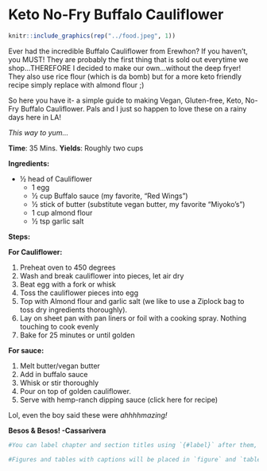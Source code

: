 # Keto No-Fry Buffalo Cauliflower {#intro}

```r
knitr::include_graphics(rep("../food.jpeg", 1))

```


Ever had the incredible Buffalo Cauliflower from Erewhon? If you haven’t, you MUST! They are probably the first thing that is sold out everytime we shop...THEREFORE I decided to make our own...without the deep fryer! They also use rice flour (which is da bomb) but for a more keto friendly recipe simply replace with almond flour ;)

So here you have it- a simple guide to making Vegan, Gluten-free, Keto, No-Fry Buffalo Cauliflower. Pals and I just so happen to love these on a rainy days here in LA! 

_This way to yum…_

__**Time**__: 35 Mins. __**Yields**__: Roughly two cups

__**Ingredients:**__

* ½ head of Cauliflower
  * 1 egg
  * ½ cup Buffalo sauce (my favorite, “Red Wings”) 
  * ½ stick of butter (substitute vegan butter, my favorite “Miyoko's”)
  * 1 cup almond flour 
  * ½ tsp garlic salt

__**Steps:**__

__For Cauliflower:__

  1. Preheat oven to 450 degrees
  2. Wash and break cauliflower into pieces, let air dry 
  3. Beat egg with a fork or whisk
  4. Toss the cauliflower pieces into egg 
  5. Top with Almond flour and garlic salt (we like to use a Ziplock bag to toss dry ingredients thoroughly).  
  6. Lay on sheet pan with pan liners or foil with a cooking spray. Nothing touching to cook evenly
  7. Bake for 25 minutes or until golden
  
__For sauce:__

  1. Melt butter/vegan butter 
  2. Add in buffalo sauce
  3. Whisk or stir thoroughly
  4. Pour on top of golden cauliflower.
  5. Serve with hemp-ranch dipping sauce (click here for recipe) 


Lol, even the boy said these were _ahhhhmazing!_ 


**Besos & Besos!  -Cassarivera**


```r
#You can label chapter and section titles using `{#label}` after them, e.g., we can reference Chapter \@ref(intro). If you do not manually label them, there will be automatic labels anyway, e.g., Chapter \@ref(methods).

#Figures and tables with captions will be placed in `figure` and `table` environments, respectively.
```

